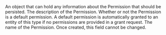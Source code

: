 
<APIBlock>
  <APIField name="permission.data" type="Object" optional>
    An object that can hold any information about the Permission that should be persisted.
  </APIField>
  <APIField name="permission.description" type="String" optional>
    The description of the Permission.
  </APIField>
  <APIField name="permission.isDefault" type="Boolean" optional defaults="false">
    Whether or not the Permission is a default permission. A default permission is automatically granted to an entity of this type if no permissions are provided in a grant request.
  </APIField>
  <APIField name="permission.name" type="String" required>
    The name of the Permission. Once created, this field cannot be changed.
  </APIField>
</APIBlock>

<JSON title="Example Request JSON" src="entity-types/permission-request.json" />

